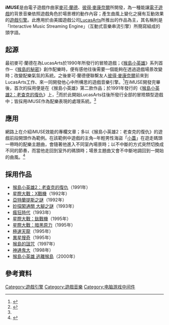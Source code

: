 {{noteTA
| T=iMUSE
| G1=Games
| G2=星際大戰
| 1=zh-cn:印第安纳琼斯; zh-hk:鍾英迪; zh-mo:鍾英迪; zh-sg:印第安纳琼斯; zh-tw:印第安那瓊斯
}}
{{Infobox software
| name = iMUSE
| author = [[麥可·蘭德|麥可·蘭德]]<br>[[彼得·麥康奈爾|彼得·麥康奈爾]]
| genre = [[遊戲引擎|遊戲引擎]]
| license = [[專有軟體|專有軟體]]
| website = {{US patent|5315057}}
}}

'''iMUSE'''是由電子遊戲作曲家[[麥可·蘭德|麥可·蘭德]]、[[彼得·麥康奈爾|彼得·麥康奈爾]]所開發，為一種能讓[[電子遊戲|電子遊戲]]的背景音樂依照遊戲角色於場景裡的動作內容；產生曲風上變化之擁有互動效果的[[遊戲引擎|遊戲引擎]]。此應用於由美國遊戲公司[[LucasArts|LucasArts]]所推出的作品為主，其名稱則是「Interactive Music Streaming Engine」（互動式音樂串流引擎）所簡寫組成的頭字語。

== 起源 ==

最初麥可·蘭德在為LucasArts於1990年所發行的冒險遊戲；《[[猴島小英雄|猴島小英雄]]》系列首作─《[[猴島的秘密|猴島的秘密]]》創作配樂時，便有感他往後需要一個能夠在透過遊戲場景改變時；改變配樂氣氛的系統。之後麥可·蘭德便聯繫友人[[彼得·麥康奈爾|彼得·麥康奈爾]]前來到LucasArts工作、來一同開發他心中所構思的遊戲音樂引擎。<ref name="MI2">{{Cite web |url=http://mixnmojo.com/features/sitefeatures/LucasArts-Secret-History-Monkey-Island-2-LeChucks-Revenge/9 |title=LucasArts' Secret History: Monkey Island 2: LeChuck's Revenge: The Music of LeChuck's Revenge |work=The International House of Mojo |date=2008年8月4日 |accessdate=2015年8月20日 |archive-date=2015年4月2日 |archive-url=https://web.archive.org/web/20150402100150/http://mixnmojo.com/features/sitefeatures/LucasArts-Secret-History-Monkey-Island-2-LeChucks-Revenge/9 |dead-url=no }}</ref>在iMUSE開發完畢後，首次的採用便是在《猴島小英雄》第二款作品；於1991年發行的《[[猴島小英雄2：老查克的復仇|猴島小英雄2：老查克的復仇]]》上，<ref>{{Cite web |url=http://mixnmojo.com/features/interviews/Jesse-Harlin-and-Wilbert-Roget-Interview/2 |title=Jesse Harlin and Wilbert Roget Interview: iMUSE, Gold Guy arrangement, and anecdotes... |work=The International House of Mojo |date=2011年3月4日 |accessdate=2015年8月20日 |archive-date=2016年3月4日 |archive-url=https://web.archive.org/web/20160304192748/http://mixnmojo.com/features/interviews/Jesse-Harlin-and-Wilbert-Roget-Interview/2 |dead-url=no }}</ref>而於此開始LucasArts往後所發行全部的冒險類型遊戲中；皆採用iMUSE作為配樂表現的處理系統。<ref name="MI2" />

== 應用 ==

網路上在介紹iMUSE效能的專欄文章；多以《猴島小英雄2：老查克的復仇》的遊戲前段開頭作為範例。在該範例中遊戲的主角─年輕男性海盜「[[蓋伯拉許·崔普伍德|小蓋]]」在遊走碼頭一帶時的配樂主題曲，會隨著他進入不同室內場景時；以不中斷的方式突然切換成不同的節奏，而當他走回到室外的碼頭時；場景主題曲又會不中斷地調回到一開始的曲風。<ref>{{Cite web |url=http://www.1up.com/features/imuse-secret-organic-music |title=iMUSE and the Secret of Organic Music |work=[[1UP.com|1UP.com]] |author=Bob Mackey |accessdate=2015年8月20日 |deadurl=yes |archiveurl=https://web.archive.org/web/20130124035050/http://www.1up.com/features/imuse-secret-organic-music |archivedate=2013年1月24日 }}</ref>

== 採用作品 ==

* [[猴島小英雄2：老查克的復仇|猴島小英雄2：老查克的復仇]]（1991年）
* [[星際大戰：X戰機|星際大戰：X戰機]]（1992年）
* [[亞特蘭提斯之謎|亞特蘭提斯之謎]]（1992年）
* [[妙探闖通關_大腳之謎|妙探闖通關 大腳之謎]]（1993年）
* [[瘋狂時代|瘋狂時代]]（1993年）
* [[星際大戰：鈦戰機|星際大戰：鈦戰機]]（1995年）
* [[星際大戰：暗黑原力|星際大戰：暗黑原力]]（1995年）
* [[極速天龍|極速天龍]]（1995年）
* [[異星搜奇|異星搜奇]]（1995年）
* [[猴島的詛咒|猴島的詛咒]]（1997年）
* [[神通鬼大|神通鬼大]]（1998年）
* [[猴島小英雄_逃離猴島|猴島小英雄 逃離猴島]]（2000年）

== 參考資料 ==
{{reflist}}

{{盧卡斯藝術冒險遊戲}}
{{猴島小英雄}}
{{Authority control}}

{{DEFAULTSORT:iMUSE}}
[[Category:遊戲引擎|Category:遊戲引擎]]
[[Category:遊戲音樂|Category:遊戲音樂]]
[[Category:电脑游戏中间件|Category:电脑游戏中间件]]